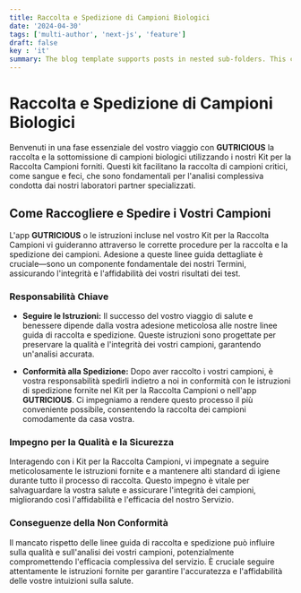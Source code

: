 ```yaml
---
title: Raccolta e Spedizione di Campioni Biologici
date: '2024-04-30'
tags: ['multi-author', 'next-js', 'feature']
draft: false
key : 'it'
summary: The blog template supports posts in nested sub-folders. This can be used to group posts of similar content e.g. a multi-part course.
---
```


# Raccolta e Spedizione di Campioni Biologici

Benvenuti in una fase essenziale del vostro viaggio con **GUTRICIOUS** la raccolta e la sottomissione di campioni biologici utilizzando i nostri Kit per la Raccolta Campioni forniti. Questi kit facilitano la raccolta di campioni critici, come sangue e feci, che sono fondamentali per l'analisi complessiva condotta dai nostri laboratori partner specializzati.

## Come Raccogliere e Spedire i Vostri Campioni

L'app **GUTRICIOUS** o le istruzioni incluse nel vostro Kit per la Raccolta Campioni vi guideranno attraverso le corrette procedure per la raccolta e la spedizione dei campioni. Adesione a queste linee guida dettagliate è cruciale—sono un componente fondamentale dei nostri Termini, assicurando l'integrità e l'affidabilità dei vostri risultati dei test.

### **Responsabilità Chiave**

- **Seguire le Istruzioni:** Il successo del vostro viaggio di salute e benessere dipende dalla vostra adesione meticolosa alle nostre linee guida di raccolta e spedizione. Queste istruzioni sono progettate per preservare la qualità e l'integrità dei vostri campioni, garantendo un'analisi accurata.

- **Conformità alla Spedizione:** Dopo aver raccolto i vostri campioni, è vostra responsabilità spedirli indietro a noi in conformità con le istruzioni di spedizione fornite nel Kit per la Raccolta Campioni o nell'app **GUTRICIOUS**. Ci impegniamo a rendere questo processo il più conveniente possibile, consentendo la raccolta dei campioni comodamente da casa vostra.

### **Impegno per la Qualità e la Sicurezza**

Interagendo con i Kit per la Raccolta Campioni, vi impegnate a seguire meticolosamente le istruzioni fornite e a mantenere alti standard di igiene durante tutto il processo di raccolta. Questo impegno è vitale per salvaguardare la vostra salute e assicurare l'integrità dei campioni, migliorando così l'affidabilità e l'efficacia del nostro Servizio.

### **Conseguenze della Non Conformità**

Il mancato rispetto delle linee guida di raccolta e spedizione può influire sulla qualità e sull'analisi dei vostri campioni, potenzialmente compromettendo l'efficacia complessiva del servizio. È cruciale seguire attentamente le istruzioni fornite per garantire l'accuratezza e l'affidabilità delle vostre intuizioni sulla salute.